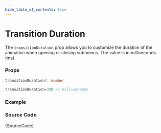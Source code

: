 ```yaml
---
hide_table_of_contents: true
---
```



# Transition Duration

The `transitionDuration` prop allows you to customize the duration of the animation when opening or closing submenus. The value is in milliseconds (ms).

### Props

```ts noCopy
transitionDuration?: number
```

```ts noCopy title='Default Value'
transitionDuration=300 // milliseconds
```

### Example

<IframeWindow url='http://localhost:3000/menu-examples/vertical-menu/menu/transition-duration' />

### Source Code

<TsToJsCodeSnippet>{SourceCode}</TsToJsCodeSnippet>
